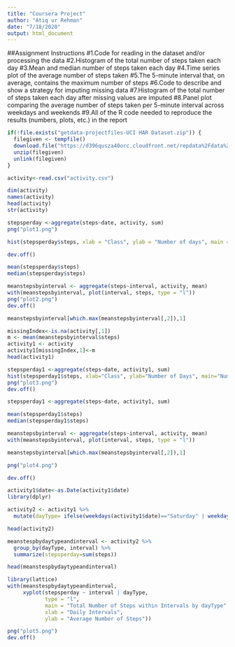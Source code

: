 ---
title: "Coursera Project"
author: "Atiq ur Rehman"
date: "7/18/2020"
output: html_document
---

##Assignment Instructions
#1.Code for reading in the dataset and/or processing the data
#2.Histogram of the total number of steps taken each day
#3.Mean and median number of steps taken each day
#4.Time series plot of the average number of steps taken
#5.The 5-minute interval that, on average, contains the maximum number of steps
#6.Code to describe and show a strategy for imputing missing data
#7.Histogram of the total number of steps taken each day after missing values are imputed
#8.Panel plot comparing the average number of steps taken per 5-minute interval across weekdays and weekends
#9.All of the R code needed to reproduce the results (numbers, plots, etc.) in the report


```{r, echo=TRUE}
if(!file.exists("getdata-projectfiles-UCI HAR Dataset.zip")) {
  filegiven <- tempfile()
  download.file("https://d396qusza40orc.cloudfront.net/repdata%2Fdata%2Factivity.zip",filegiven)
  unzip(filegiven)
  unlink(filegiven)
}

activity<-read.csv("activity.csv")
```

``` {r, echo = TRUE}
dim(activity)
names(activity)
head(activity)
str(activity)
```

``` {r, echo = TRUE}
stepsperday <-aggregate(steps~date, activity, sum)
png("plot1.png")

hist(stepsperday$steps, xlab = "Class", ylab = "Number of days", main = "Total Number of Steps taken each day" )

dev.off()
```

``` {r, echo = TRUE}
mean(stepsperday$steps)
median(stepsperday$steps)

```

``` {r, echo = TRUE}

meanstepsbyinterval <- aggregate(steps~interval, activity, mean)
with(meanstepsbyinterval, plot(interval, steps, type = "l"))
png("plot2.png")
dev.off()
```

``` {r, echo = TRUE}
meanstepsbyinterval[which.max(meanstepsbyinterval[,2]),1]

```

``` {r, echo = TRUE}
missingIndex<-is.na(activity[,1])
m <- mean(meanstepsbyinterval$steps)
activity1 <- activity
activity1[missingIndex,1]<-m
head(activity1)

```

``` {r, echo = TRUE}
stepsperday1 <-aggregate(steps~date, activity1, sum)
hist(stepsperday1$steps, xlab="Class", ylab="Number of Days", main="Number of Steps taken each day after missing values are imputed")
png("plot3.png")
dev.off()

```

``` {r, echo = TRUE}
stepsperday1 <-aggregate(steps~date, activity1, sum)

mean(stepsperday1$steps)
median(stepsperday1$steps)

```

``` {r, echo = TRUE}
meanstepsbyinterval <- aggregate(steps~interval, activity, mean)
with(meanstepsbyinterval, plot(interval, steps, type = "l"))

meanstepsbyinterval[which.max(meanstepsbyinterval[,2]),1]

png("plot4.png")

dev.off()

```

``` {r, echo = TRUE}
activity1$date<-as.Date(activity1$date)
library(dplyr)

activity2 <- activity1 %>%
  mutate(dayType= ifelse(weekdays(activity1$date)=="Saturday" | weekdays(activity1$date)=="Sunday", "Weekend", "Weekday"))

head(activity2)

```

``` {r, echo = TRUE}
meanstespbydaytypeandinterval <- activity2 %>%
  group_by(dayType, interval) %>%
  summarize(stepsperday=sum(steps))

head(meanstespbydaytypeandinterval)

library(lattice)
with(meanstespbydaytypeandinterval, 
     xyplot(stepsperday ~ interval | dayType, 
            type = "l",      
            main = "Total Number of Steps within Intervals by dayType",
            xlab = "Daily Intervals",
            ylab = "Average Number of Steps"))

png("plot5.png")
dev.off()

```